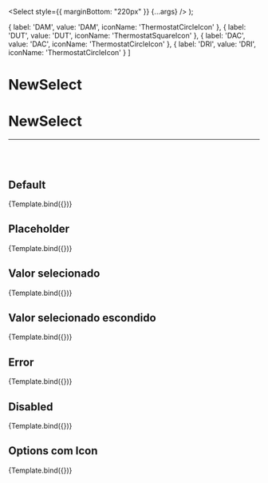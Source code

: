 <!-- NewSelect.stories.mdx -->



<Meta title='NewSelect' component={Select} />

  <Select style={{ marginBottom: "220px" }} {...args} />
);


  {
    label: 'DAM',
    value: 'DAM',
    iconName: 'ThermostatCircleIcon'
  },
  {
    label: 'DUT',
    value: 'DUT',
    iconName: 'ThermostatSquareIcon'
  },
  {
    label: 'DAC',
    value: 'DAC',
    iconName: 'ThermostatCircleIcon'
  },
  {
    label: 'DRI',
    value: 'DRI',
    iconName: 'ThermostatCircleIcon'
  }
]

# NewSelect

<ArgsTable of={Select}/>

# NewSelect
<hr/>
<br/>
<br/>

## Default

<Canvas>
  <Story
    name="Default"
    args={{
      label: "Exemplo 1",
      options: items,
    }}>
    {Template.bind({})}
  </Story>
</Canvas>

## Placeholder

<Canvas>
  <Story
    name="Placeholder"
    args={{
      placeholder: "Escolha uma opção - Exemplo 2",
      options: items,
    }}>
    {Template.bind({})}
  </Story>
</Canvas>

## Valor selecionado

<Canvas>
  <Story
    name="Valor selecionado"
    args={{
      label: "Exemplo 3",
      options: items,
      value: "DUT"
    }}>
    {Template.bind({})}
  </Story>
</Canvas>

## Valor selecionado escondido

<Canvas>
  <Story
    name="Valor selecionado escondido"
    args={{
      label: "Exemplo 4",
      options: items,
      value: "DUT",
      hideSelected: true,
    }}>
    {Template.bind({})}
  </Story>
</Canvas>

## Error

<Canvas>
  <Story
    name="Error"
    args={{
      label: "Exemplo 3",
      options: items,
      error: "É necessário selecionar uma opção"
    }}>
    {Template.bind({})}
  </Story>
</Canvas>

## Disabled

<Canvas>
  <Story
    name="Disabled"
    args={{
      label: "Exemplo 4",
      options: items,
      disabled,
    }}>
    {Template.bind({})}
  </Story>
</Canvas>

## Options com Icon

<Canvas>
  <Story
    name="Options com Icon"
    args={{
      label: "Exemplo 5",
      options: options,
    }}>
    {Template.bind({})}
  </Story>
</Canvas>



